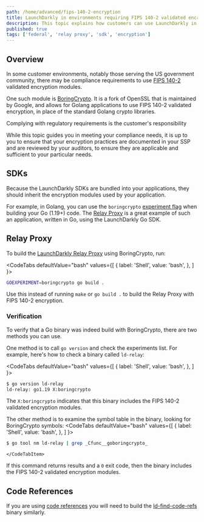 ```yaml
---
path: /home/advanced/fips-140-2-encryption
title: LaunchDarkly in environments requiring FIPS 140-2 validated encryption modules
description: This topic explains how customers can use LaunchDarkly in environments that require that all data is encrypted in transit using FIPS 140-2 validated encryption modules.
published: true
tags: ['federal', 'relay proxy', 'sdk', 'encryption']
---
```


## Overview

In some customer environments, notably those serving the US government community, there may be compliance requirements to use 
[FIPS 140-2](https://csrc.nist.gov/publications/detail/fips/140/2/final) validated encryption modules.

One such module is [BoringCrypto](https://csrc.nist.gov/CSRC/media/projects/cryptographic-module-validation-program/documents/security-policies/140sp3678.pdf).
It is a fork of OpenSSL that is maintained by Google, and allows for Golang applications to use FIPS 140-2 validated encryption, in place of the standard Golang crypto libraries.

<Callout intent="alert">
  <CalloutTitle>Complying with regulatory requirements is the customer's responsibility</CalloutTitle>
  <CalloutDescription>

While this topic guides you in meeting your compliance needs, it is up to you to ensure that your encryption practices are documented in your SSP and are reviewed by your auditors, to ensure they are applicable and sufficient to your particular needs.

  </CalloutDescription>
</Callout>

## SDKs

Because the LaunchDarkly SDKs are bundled into your applications, they should inherit the encryption modules used by your application.

For example, in Golang, you can use the 
`boringcrypto` [experiment flag](https://pkg.go.dev/internal/goexperiment) when building your Go (1.19+) code. The [Relay Proxy](/home/relay-proxy) is a great example of such an application, written in Go, using the 
LaunchDarkly Go SDK.

## Relay Proxy

To build the [LaunchDarkly Relay Proxy](https://github.com/launchdarkly/ld-relay) using BoringCrypto, run:

<CodeTabs
  defaultValue="bash"
  values={[
    { label: 'Shell', value: 'bash', },
  ]
}>
<CodeTabItem value="bash">

```bash
GOEXPERIMENT=boringcrypto go build .
```

</CodeTabItem>
</CodeTabs>

Use this instead of running `make` or `go build .` to build the Relay Proxy with FIPS 140-2 encryption.
### Verification

To verify that a Go binary was indeed build with BoringCrypto, there are two methods you can use. 

One method is to call `go version` and check the experiments list. For example, here's how to check a binary called `ld-relay`:

<CodeTabs
  defaultValue="bash"
  values={[
    { label: 'Shell', value: 'bash', },
  ]
}>

<CodeTabItem value="bash">

```bash
$ go version ld-relay
ld-relay: go1.19 X:boringcrypto
```

</CodeTabItem>
</CodeTabs>

The `X:boringcrypto` indicates that this binary includes the FIPS 140-2 validated encryption modules.

The other method is to examine the symbol table in the binary, looking for BoringCrypto symbols:
<CodeTabs
  defaultValue="bash"
  values={[
    { label: 'Shell', value: 'bash', },
  ]
}>

<CodeTabItem value="bash">

```bash
$ go tool nm ld-relay | grep _Cfunc__goboringcrypto_
```
    </CodeTabItem>

</CodeTabs>

If this command returns results and a `0` exit code, then the binary includes the FIPS 140-2 validated encryption modules.

## Code References

If you are using [code references](/home/code/code-references) you will need to build the [ld-find-code-refs](https://github.com/launchdarkly/ld-find-code-refs)
binary similarly.
